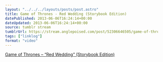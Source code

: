 ```yaml
---
layout: "../../../layouts/posts/post.astro"
title: Game of Thrones - Red Wedding (Storybook Edition)
datePublished: 2013-06-06T16:24:14+00:00
dateUpdated: 2013-06-06T16:24:14+00:00
source: tumblr stream
tumblrUrl: https://stream.anglepoised.com/post/52306646505/game-of-thrones-red-wedding-storybook
tags: ["linklog"]
format: "video"
---
```



<YouTube id="https://www.youtube.com/watch?v=U6AjgR7D3yg" />

[Game of Thrones &#8211; &ldquo;Red Wedding&rdquo; (Storybook Edition)][1]

[1]: https://www.youtube.com/watch?v=U6AjgR7D3yg
